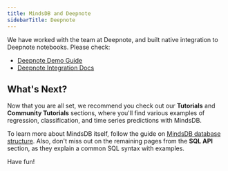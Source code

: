 ```yaml
---
title: MindsDB and Deepnote
sidebarTitle: Deepnote
---
```


<Note>

We have worked with the team at Deepnote, and built native integration to Deepnote notebooks.
Please check:

- [Deepnote Demo Guide](https://deepnote.com/project/Machine-Learning-With-SQL-8GDF7bc7SzKlhBLorqoIcw/%2Fmindsdb_demo.ipynb)
- [Deepnote Integration Docs](https://docs.deepnote.com/integrations/mindsdb)

</Note>

## What's Next?

Now that you are all set, we recommend you check out our **Tutorials** and
**Community Tutorials** sections, where you'll find various examples of
regression, classification, and time series predictions with MindsDB.

To learn more about MindsDB itself, follow the guide on
[MindsDB database structure](/sql/table-structure/). Also, don't miss out on the
remaining pages from the **SQL API** section, as they explain a common SQL
syntax with examples.

Have fun!
